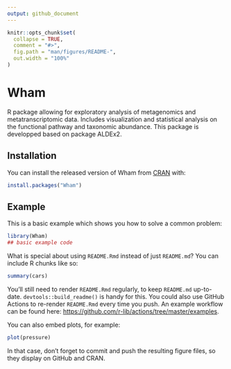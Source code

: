 ```yaml
---
output: github_document
---
```


<!-- README.md is generated from README.Rmd. Please edit that file -->

```r
knitr::opts_chunk$set(
  collapse = TRUE,
  comment = "#>",
  fig.path = "man/figures/README-",
  out.width = "100%"
)
```

# Wham

<!-- badges: start -->
<!-- badges: end -->

R package allowing for exploratory analysis of metagenomics and metatranscriptomic data. Includes visualization and statistical analysis on the functional pathway and taxonomic abundance. This package is developped based on package ALDEx2.

## Installation

You can install the released version of Wham from [CRAN](https://CRAN.R-project.org) with:

``` r
install.packages("Wham")
```

## Example

This is a basic example which shows you how to solve a common problem:

```r
library(Wham)
## basic example code
```

What is special about using `README.Rmd` instead of just `README.md`? You can include R chunks like so:

```r
summary(cars)
```

You'll still need to render `README.Rmd` regularly, to keep `README.md` up-to-date. `devtools::build_readme()` is handy for this. You could also use GitHub Actions to re-render `README.Rmd` every time you push. An example workflow can be found here: <https://github.com/r-lib/actions/tree/master/examples>.

You can also embed plots, for example:

```r
plot(pressure)
```

In that case, don't forget to commit and push the resulting figure files, so they display on GitHub and CRAN.
